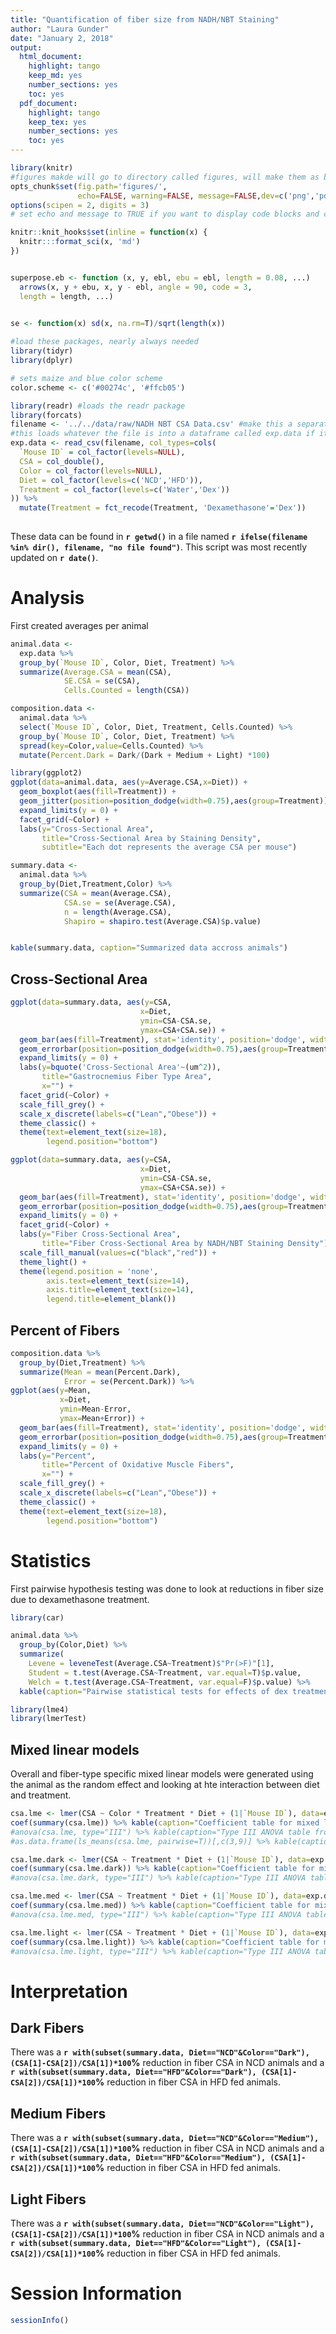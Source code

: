 ```yaml
---
title: "Quantification of fiber size from NADH/NBT Staining"
author: "Laura Gunder"
date: "January 2, 2018"
output:
  html_document:
    highlight: tango
    keep_md: yes
    number_sections: yes
    toc: yes
  pdf_document:
    highlight: tango
    keep_tex: yes
    number_sections: yes
    toc: yes
---
```


```r
library(knitr)
#figures makde will go to directory called figures, will make them as both png and pdf files 
opts_chunk$set(fig.path='figures/',
               echo=FALSE, warning=FALSE, message=FALSE,dev=c('png','pdf'))
options(scipen = 2, digits = 3)
# set echo and message to TRUE if you want to display code blocks and code output respectively

knitr::knit_hooks$set(inline = function(x) {
  knitr:::format_sci(x, 'md')
})


superpose.eb <- function (x, y, ebl, ebu = ebl, length = 0.08, ...)
  arrows(x, y + ebu, x, y - ebl, angle = 90, code = 3,
  length = length, ...)

  
se <- function(x) sd(x, na.rm=T)/sqrt(length(x))

#load these packages, nearly always needed
library(tidyr)
library(dplyr)

# sets maize and blue color scheme
color.scheme <- c('#00274c', '#ffcb05')
```


```r
library(readr) #loads the readr package
library(forcats)
filename <- '../../data/raw/NADH NBT CSA Data.csv' #make this a separate line, you can use any variable you want
#this loads whatever the file is into a dataframe called exp.data if it exists
exp.data <- read_csv(filename, col_types=cols(
  `Mouse ID` = col_factor(levels=NULL),
  CSA = col_double(),
  Color = col_factor(levels=NULL),
  Diet = col_factor(levels=c('NCD','HFD')),
  Treatment = col_factor(levels=c('Water','Dex'))
)) %>%
  mutate(Treatment = fct_recode(Treatment, 'Dexamethasone'='Dex'))
 
```

These data can be found in **`r getwd()`** in a file named **`r ifelse(filename %in% dir(), filename, "no file found")`**.  This script was most recently updated on **`r date()`**.

# Analysis

First created averages per animal

```r
animal.data <- 
  exp.data %>%
  group_by(`Mouse ID`, Color, Diet, Treatment) %>%
  summarize(Average.CSA = mean(CSA),
            SE.CSA = se(CSA),
            Cells.Counted = length(CSA)) 

composition.data <-
  animal.data %>%
  select(`Mouse ID`, Color, Diet, Treatment, Cells.Counted) %>%
  group_by(`Mouse ID`, Color, Diet, Treatment) %>%
  spread(key=Color,value=Cells.Counted) %>%
  mutate(Percent.Dark = Dark/(Dark + Medium + Light) *100)
```

```r
library(ggplot2)
ggplot(data=animal.data, aes(y=Average.CSA,x=Diet)) +
  geom_boxplot(aes(fill=Treatment)) +
  geom_jitter(position=position_dodge(width=0.75),aes(group=Treatment)) +
  expand_limits(y = 0) +
  facet_grid(~Color) +
  labs(y="Cross-Sectional Area",
       title="Cross-Sectional Area by Staining Density",
       subtitle="Each dot represents the average CSA per mouse")

```



```r
summary.data <-
  animal.data %>%
  group_by(Diet,Treatment,Color) %>%
  summarize(CSA = mean(Average.CSA),
            CSA.se = se(Average.CSA),
            n = length(Average.CSA),
            Shapiro = shapiro.test(Average.CSA)$p.value)


kable(summary.data, caption="Summarized data accross animals")
```

## Cross-Sectional Area

```r
ggplot(data=summary.data, aes(y=CSA,
                             x=Diet,
                             ymin=CSA-CSA.se,
                             ymax=CSA+CSA.se)) +
  geom_bar(aes(fill=Treatment), stat='identity', position='dodge', width=0.75) +
  geom_errorbar(position=position_dodge(width=0.75),aes(group=Treatment), width=0.5) +
  expand_limits(y = 0) +
  labs(y=bquote('Cross-Sectional Area'~(um^2)),
       title="Gastrocnemius Fiber Type Area",
       x="") +
  facet_grid(~Color) +
  scale_fill_grey() +
  scale_x_discrete(labels=c("Lean","Obese")) +
  theme_classic() +
  theme(text=element_text(size=18),
        legend.position="bottom") 
```

```r
ggplot(data=summary.data, aes(y=CSA,
                             x=Diet,
                             ymin=CSA-CSA.se,
                             ymax=CSA+CSA.se)) +
  geom_bar(aes(fill=Treatment), stat='identity', position='dodge', width=0.75) +
  geom_errorbar(position=position_dodge(width=0.75),aes(group=Treatment), width=0.5) +
  expand_limits(y = 0) +
  facet_grid(~Color) +
  labs(y="Fiber Cross-Sectional Area",
       title="Fiber Cross-Sectional Area by NADH/NBT Staining Density") +
  scale_fill_manual(values=c("black","red")) +
  theme_light() +
  theme(legend.position = 'none',
        axis.text=element_text(size=14),
        axis.title=element_text(size=14),
        legend.title=element_blank())
```

## Percent of Fibers

```r
composition.data %>%
  group_by(Diet,Treatment) %>%
  summarize(Mean = mean(Percent.Dark),
            Error = se(Percent.Dark)) %>%
ggplot(aes(y=Mean,
           x=Diet,
           ymin=Mean-Error,
           ymax=Mean+Error)) +
  geom_bar(aes(fill=Treatment), stat='identity', position='dodge', width=0.75) +
  geom_errorbar(position=position_dodge(width=0.75),aes(group=Treatment), width=0.5) +
  expand_limits(y = 0) +
  labs(y="Percent",
       title="Percent of Oxidative Muscle Fibers",
       x="") +
  scale_fill_grey() +
  scale_x_discrete(labels=c("Lean","Obese")) +
  theme_classic() +
  theme(text=element_text(size=18),
        legend.position="bottom") 
```

# Statistics

First pairwise hypothesis testing was done to look at reductions in fiber size due to dexamethasone treatment.

```r
library(car)

animal.data %>%
  group_by(Color,Diet) %>%
  summarize(
    Levene = leveneTest(Average.CSA~Treatment)$"Pr(>F)"[1],
    Student = t.test(Average.CSA~Treatment, var.equal=T)$p.value,
    Welch = t.test(Average.CSA~Treatment, var.equal=F)$p.value) %>%
  kable(caption="Pairwise statistical tests for effects of dex treatment in each group")

library(lme4)
library(lmerTest)
```

## Mixed linear models

Overall and fiber-type specific mixed linear models were generated using the animal as the random effect and looking at hte interaction between diet and treatment.

```r
csa.lme <- lmer(CSA ~ Color * Treatment * Diet + (1|`Mouse ID`), data=exp.data)
coef(summary(csa.lme)) %>% kable(caption="Coefficient table for mixed linear model.")
#anova(csa.lme, type="III") %>% kable(caption="Type III ANOVA table from overall mixed linear model of dark stained muscle fibers.") 
#as.data.frame(ls_means(csa.lme, pairwise=T))[,c(3,9)] %>% kable(caption="Pairwise tests of factors from mixed linear model.")

csa.lme.dark <- lmer(CSA ~ Treatment * Diet + (1|`Mouse ID`), data=exp.data %>% filter(Color=="Dark"))
coef(summary(csa.lme.dark)) %>% kable(caption="Coefficient table for mixed linear model.")
#anova(csa.lme.dark, type="III") %>% kable(caption="Type III ANOVA table from mixed linear model of dark stained muscle fibers.") 

csa.lme.med <- lmer(CSA ~ Treatment * Diet + (1|`Mouse ID`), data=exp.data %>% filter(Color=="Medium"))
coef(summary(csa.lme.med)) %>% kable(caption="Coefficient table for mixed linear model of medium stained muscle fibers.")
#anova(csa.lme.med, type="III") %>% kable(caption="Type III ANOVA table from mixed linear model of medium stained muscle fibers.") 

csa.lme.light <- lmer(CSA ~ Treatment * Diet + (1|`Mouse ID`), data=exp.data %>% filter(Color=="Light"))
coef(summary(csa.lme.light)) %>% kable(caption="Coefficient table for mixed linear model of light stained muscle fibers.")
#anova(csa.lme.light, type="III") %>% kable(caption="Type III ANOVA table from mixed linear model of light stained muscle fibers.") 
```


# Interpretation

## Dark Fibers

There was a **`r with(subset(summary.data, Diet=="NCD"&Color=="Dark"), (CSA[1]-CSA[2])/CSA[1])*100`%** reduction in fiber CSA in NCD animals and a **`r with(subset(summary.data, Diet=="HFD"&Color=="Dark"), (CSA[1]-CSA[2])/CSA[1])*100`%** reduction in fiber CSA in HFD fed animals.  

## Medium Fibers

There was a **`r with(subset(summary.data, Diet=="NCD"&Color=="Medium"), (CSA[1]-CSA[2])/CSA[1])*100`%** reduction in fiber CSA in NCD animals and a **`r with(subset(summary.data, Diet=="HFD"&Color=="Medium"), (CSA[1]-CSA[2])/CSA[1])*100`%** reduction in fiber CSA in HFD fed animals.

## Light Fibers

There was a **`r with(subset(summary.data, Diet=="NCD"&Color=="Light"), (CSA[1]-CSA[2])/CSA[1])*100`%** reduction in fiber CSA in NCD animals and a **`r with(subset(summary.data, Diet=="HFD"&Color=="Light"), (CSA[1]-CSA[2])/CSA[1])*100`%** reduction in fiber CSA in HFD fed animals.

# Session Information

```r
sessionInfo()
```